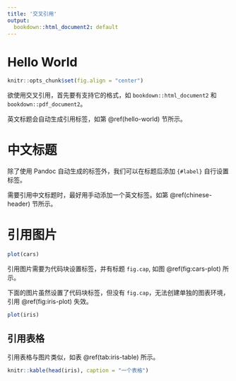 ```yaml
---
title: '交叉引用'
output: 
  bookdown::html_document2: default 
---
```




# Hello World 

```r
knitr::opts_chunk$set(fig.align = "center")
```


欲使用交叉引用，首先要有支持它的格式，如 `bookdown::html_document2` 和 `bookdown::pdf_document2`。

英文标题会自动生成引用标签，如第 \@ref(hello-world) 节所示。

# 中文标题 {#chinese-header}

除了使用 Pandoc 自动生成的标签外，我们可以在标题后添加 `{#label}` 自行设置标签。

需要引用中文标题时，最好用手动添加一个英文标签。如第 \@ref(chinese-header) 节所示。

# 引用图片

```r
plot(cars)
```

引用图片需要为代码块设置标签，并有标题 `fig.cap`, 如图 \@ref(fig:cars-plot) 所示。

下面的图片虽然设置了代码块标签，但没有 `fig.cap`，无法创建单独的图表环境，引用 \@ref(fig:iris-plot) 失效。

```r
plot(iris)
```

## 引用表格


引用表格与图片类似，如表 \@ref(tab:iris-table) 所示。
 
```r
knitr::kable(head(iris), caption = "一个表格")
```

